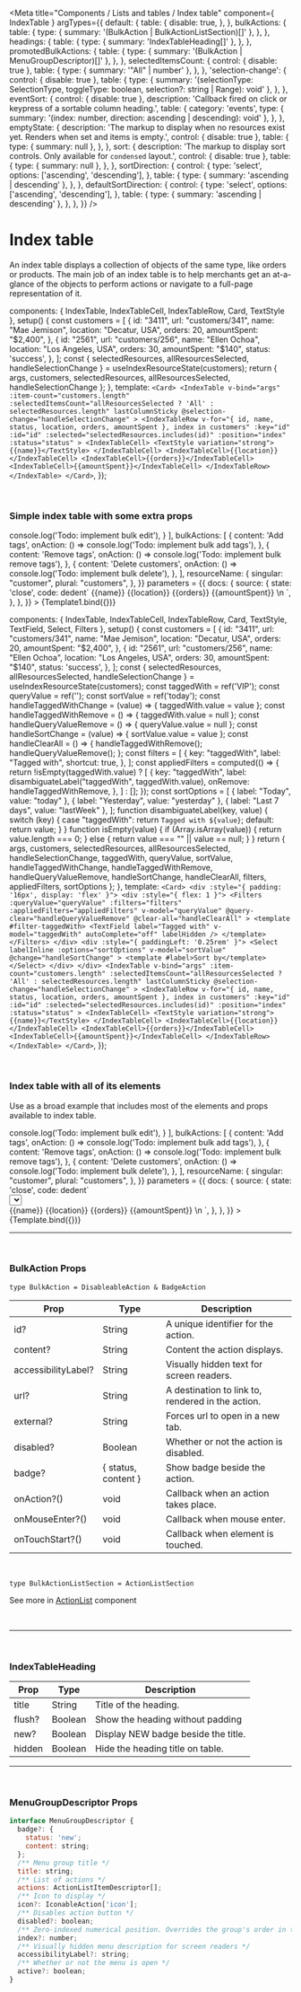 

<Meta
  title="Components / Lists and tables / Index table"
  component={ IndexTable }
  argTypes={{
    default: {
      table: {
        disable: true,
      },
    },
    bulkActions: {
      table: {
        type: { summary: '(BulkAction | BulkActionListSection)[]' },
      },
    },
    headings: {
      table: {
        type: { summary: 'IndexTableHeading[]' },
      },
    },
    promotedBulkActions: {
      table: {
        type: { summary: '(BulkAction | MenuGroupDescriptor)[]' },
      },
    },
    selectedItemsCount: {
      control: { disable: true },
      table: {
        type: { summary: '"All" | number' },
      },
    },
    'selection-change': {
      control: { disable: true },
      table: {
        type: { summary: '(selectionType: SelectionType, toggleType: boolean, selection?: string | Range): void' },
      },
    },
    eventSort: {
      control: { disable: true },
      description: 'Callback fired on click or keypress of a sortable column heading.',
      table: {
        category: 'events',
        type: { summary: '(index: number, direction: ascending | descending): void' },
      },
    },
    emptyState: {
      description: 'The markup to display when no resources exist yet. Renders when set and items is empty.',
      control: { disable: true },
      table: {
        type: { summary: null },
      },
    },
    sort: {
      description: 'The markup to display sort controls. Only available for `condensed` layout.',
      control: { disable: true },
      table: {
        type: { summary: null },
      },
    },
    sortDirection: {
      control: {
        type: 'select',
        options: ['ascending', 'descending'],
      },
      table: {
        type: { summary: 'ascending | descending' },
      },
    },
    defaultSortDirection: {
      control: {
        type: 'select',
        options: ['ascending', 'descending'],
      },
      table: {
        type: { summary: 'ascending | descending' },
      },
    },
  }}
/>

# Index table

An index table displays a collection of objects of the same type, like orders or products. The main job of an index table is to help merchants get an at-a-glance of the objects to perform actions or navigate to a full-page representation of it.

  components: { IndexTable, IndexTableCell, IndexTableRow, Card, TextStyle },
  setup() {
    const customers = [
      {
        id: "3411",
        url: "customers/341",
        name: "Mae Jemison",
        location: "Decatur, USA",
        orders: 20,
        amountSpent: "$2,400",
      },
      {
        id: "2561",
        url: "customers/256",
        name: "Ellen Ochoa",
        location: "Los Angeles, USA",
        orders: 30,
        amountSpent: "$140",
        status: 'success',
      },
    ];
    const { selectedResources, allResourcesSelected, handleSelectionChange } =
      useIndexResourceState(customers);
    return { args, customers, selectedResources, allResourcesSelected, handleSelectionChange };
  },
  template: `
    <Card>
      <IndexTable
        v-bind="args"
        :item-count="customers.length"
        :selectedItemsCount="allResourcesSelected ? 'All' : selectedResources.length"
        lastColumnSticky
        @selection-change="handleSelectionChange"
      >
        <IndexTableRow
          v-for="{ id, name, status, location, orders, amountSpent }, index in customers"
          :key="id"
          :id="id"
          :selected="selectedResources.includes(id)"
          :position="index"
          :status="status"
        >
          <IndexTableCell>
            <TextStyle variation="strong">{{name}}</TextStyle>
          </IndexTableCell>
          <IndexTableCell>{{location}}</IndexTableCell>
          <IndexTableCell>{{orders}}</IndexTableCell>
          <IndexTableCell>{{amountSpent}}</IndexTableCell>
        </IndexTableRow>
      </IndexTable>
    </Card>
  `,
});

<br/>

### Simple index table with some extra props

<Canvas>
  <Story
    name="Simple"
    height="200px"
    inline={false}
    args={{
      headings: [
        { title: 'Name' },
        { title: 'Location' },
        { title: 'Order count' },
        { title: 'Amount spent' },
      ],
      promotedBulkActions: [
        {
          content: 'Edit customers',
          onAction: () => console.log('Todo: implement bulk edit'),
        }
      ],
      bulkActions: [
        {
          content: 'Add tags',
          onAction: () => console.log('Todo: implement bulk add tags'),
        },
        {
          content: 'Remove tags',
          onAction: () => console.log('Todo: implement bulk remove tags'),
        },
        {
          content: 'Delete customers',
          onAction: () => console.log('Todo: implement bulk delete'),
        },
      ],
      resourceName: {
        singular: "customer",
        plural: "customers",
      },
    }}
    parameters = {{
      docs: {
        source: {
          state: 'close',
          code: dedent`
            <Card>
              <IndexTable
                :resourceName="resourceName"
                :item-count="customers.length"
                :bulkActions="bulkActions"
                :promotedBulkActions="promotedBulkActions"
                :selectedItemsCount="allResourcesSelected ? 'All' : selectedResources.length"
                :headings="headings"
                lastColumnSticky
                @selection-change="handleSelectionChange"
              >
                <IndexTableRow
                  v-for="{ id, name, status, location, orders, amountSpent }, index in customers"
                  :key="id"
                  :id="id"
                  :selected="selectedResources.includes(id)"
                  :position="index"
                  :status="status"
                >
                  <IndexTableCell>
                    <TextStyle variation="strong">{{name}}</TextStyle>
                  </IndexTableCell>
                  <IndexTableCell>{{location}}</IndexTableCell>
                  <IndexTableCell>{{orders}}</IndexTableCell>
                  <IndexTableCell>{{amountSpent}}</IndexTableCell>
                </IndexTableRow>
              </IndexTable>
            </Card>\n
            <script setup>
              const headings = [
                { title: 'Name' },
                { title: 'Location' },
                { title: 'Order count' },
                { title: 'Amount spent' },
              ];\n
              const customers = [
                {
                  id: "3411",
                  url: "customers/341",
                  name: "Mae Jemison",
                  location: "Decatur, USA",
                  orders: 20,
                  amountSpent: "$2,400",
                },
                {
                  id: "2561",
                  url: "customers/256",
                  name: "Ellen Ochoa",
                  location: "Los Angeles, USA",
                  orders: 30,
                  amountSpent: "$140",
                  status: 'success',
                },
              ];\n
              const promotedBulkActions = [
                {
                  content: 'Edit customers',
                  onAction: () => console.log('Todo: implement bulk edit'),
                },
              ];\n
              const bulkActions = [
                {
                  content: 'Add tags',
                  onAction: () => console.log('Todo: implement bulk add tags'),
                },
                {
                  content: 'Remove tags',
                  onAction: () => console.log('Todo: implement bulk remove tags'),
                },
                {
                  content: 'Delete customers',
                  onAction: () => console.log('Todo: implement bulk delete'),
                },
              ];\n
              const resourceName = {
                singular: "customer",
                plural: "customers",
              };\n
              const { selectedResources, allResourcesSelected, handleSelectionChange } =
                useIndexResourceState(customers);
            </script>
          `,
        },
      },
    }}
  >
    {Template1.bind({})}
  </Story>
</Canvas>

  components: { IndexTable, IndexTableCell, IndexTableRow, Card, TextStyle, TextField, Select, Filters },
  setup() {
    const customers = [
      {
        id: "3411",
        url: "customers/341",
        name: "Mae Jemison",
        location: "Decatur, USA",
        orders: 20,
        amountSpent: "$2,400",
      },
      {
        id: "2561",
        url: "customers/256",
        name: "Ellen Ochoa",
        location: "Los Angeles, USA",
        orders: 30,
        amountSpent: "$140",
        status: 'success',
      },
    ];
    const { selectedResources, allResourcesSelected, handleSelectionChange } =
      useIndexResourceState(customers);
    const taggedWith = ref('VIP');
    const queryValue = ref('');
    const sortValue = ref('today');
    const handleTaggedWithChange = (value) => { taggedWith.value = value };
    const handleTaggedWithRemove = () => { taggedWith.value = null };
    const handleQueryValueRemove = () => { queryValue.value = null };
    const handleSortChange = (value) => { sortValue.value = value };
    const handleClearAll = () => {
      handleTaggedWithRemove();
      handleQueryValueRemove();
    };
    const filters = [
      {
        key: "taggedWith",
        label: "Tagged with",
        shortcut: true,
      },
    ];
    const appliedFilters = computed(() => {
      return !isEmpty(taggedWith.value)
      ? [
          {
            key: "taggedWith",
            label: disambiguateLabel("taggedWith", taggedWith.value),
            onRemove: handleTaggedWithRemove,
          },
        ]
      : [];
    });
    const sortOptions = [
      { label: "Today", value: "today" },
      { label: "Yesterday", value: "yesterday" },
      { label: "Last 7 days", value: "lastWeek" },
    ];
    function disambiguateLabel(key, value) {
      switch (key) {
        case "taggedWith":
          return `Tagged with ${value}`;
        default:
          return value;
      }
    }
    function isEmpty(value) {
      if (Array.isArray(value)) {
        return value.length === 0;
      } else {
        return value === "" || value == null;
      }
    }
    return { args, customers, selectedResources, allResourcesSelected, handleSelectionChange, taggedWith, queryValue, sortValue, handleTaggedWithChange, handleTaggedWithRemove, handleQueryValueRemove, handleSortChange, handleClearAll, filters, appliedFilters, sortOptions };
  },
  template: `
    <Card>
      <div :style="{ padding: '16px', display: 'flex' }">
        <div :style="{ flex: 1 }">
          <Filters
            :queryValue="queryValue"
            :filters="filters"
            :appliedFilters="appliedFilters"
            v-model="queryValue"
            @query-clear="handleQueryValueRemove"
            @clear-all="handleClearAll"
          >
            <template #filter-taggedWith>
              <TextField
                label="Tagged with"
                v-model="taggedWith"
                autoComplete="off"
                labelHidden
              />
            </template>
          </Filters>
        </div>
        <div :style="{ paddingLeft: '0.25rem' }">
          <Select
            labelInline
            :options="sortOptions"
            v-model="sortValue"
            @change="handleSortChange"
          >
            <template #label>Sort by</template>
          </Select>
        </div>
      </div>
      <IndexTable
        v-bind="args"
        :item-count="customers.length"
        :selectedItemsCount="allResourcesSelected ? 'All' : selectedResources.length"
        lastColumnSticky
        @selection-change="handleSelectionChange"
      >
        <IndexTableRow
          v-for="{ id, name, status, location, orders, amountSpent }, index in customers"
          :key="id"
          :id="id"
          :selected="selectedResources.includes(id)"
          :position="index"
          :status="status"
        >
          <IndexTableCell>
            <TextStyle variation="strong">{{name}}</TextStyle>
          </IndexTableCell>
          <IndexTableCell>{{location}}</IndexTableCell>
          <IndexTableCell>{{orders}}</IndexTableCell>
          <IndexTableCell>{{amountSpent}}</IndexTableCell>
        </IndexTableRow>
      </IndexTable>
    </Card>
  `,
});

<br/>

### Index table with all of its elements

Use as a broad example that includes most of the elements and props available to index table.

<Canvas>
  <Story
    name="Index table"
    height="350px"
    inline={false}
    args={{
      headings: [
        { title: 'Name' },
        { title: 'Location' },
        { title: 'Order count' },
        { title: 'Amount spent', hidden: false },
      ],
      promotedBulkActions: [
        {
          content: 'Edit customers',
          onAction: () => console.log('Todo: implement bulk edit'),
        }
      ],
      bulkActions: [
        {
          content: 'Add tags',
          onAction: () => console.log('Todo: implement bulk add tags'),
        },
        {
          content: 'Remove tags',
          onAction: () => console.log('Todo: implement bulk remove tags'),
        },
        {
          content: 'Delete customers',
          onAction: () => console.log('Todo: implement bulk delete'),
        },
      ],
      resourceName: {
        singular: "customer",
        plural: "customers",
      },
    }}
    parameters = {{
      docs: {
        source: {
          state: 'close',
          code: dedent`
            <Card>
              <div :style="{ padding: '16px', display: 'flex' }">
                <div :style="{ flex: 1 }">
                  <Filters
                    :queryValue="queryValue"
                    :filters="filters"
                    :appliedFilters="appliedFilters"
                    v-model="queryValue"
                    @query-clear="handleQueryValueRemove"
                    @clear-all="handleClearAll"
                  >
                    <template #filter-taggedWith>
                      <TextField
                        label="Tagged with"
                        v-model="taggedWith"
                        autoComplete="off"
                        labelHidden
                      />
                    </template>
                  </Filters>
                </div>
                <div :style="{ paddingLeft: '0.25rem' }">
                  <Select
                    labelInline
                    :options="sortOptions"
                    v-model="sortValue"
                    @change="handleSortChange"
                  >
                    <template #label>Sort by</template>
                  </Select>
                </div>
              </div>
              <IndexTable
                v-bind="args"
                :item-count="customers.length"
                :selectedItemsCount="allResourcesSelected ? 'All' : selectedResources.length"
                lastColumnSticky
                @selection-change="handleSelectionChange"
              >
                <IndexTableRow
                  v-for="{ id, name, status, location, orders, amountSpent }, index in customers"
                  :key="id"
                  :id="id"
                  :selected="selectedResources.includes(id)"
                  :position="index"
                  :status="status"
                >
                  <IndexTableCell>
                    <TextStyle variation="strong">{{name}}</TextStyle>
                  </IndexTableCell>
                  <IndexTableCell>{{location}}</IndexTableCell>
                  <IndexTableCell>{{orders}}</IndexTableCell>
                  <IndexTableCell>{{amountSpent}}</IndexTableCell>
                </IndexTableRow>
              </IndexTable>
            </Card>\n
            <script setup>
              const promotedBulkActions = [
                {
                  content: 'Edit customers',
                  onAction: () => console.log('Todo: implement bulk edit'),
                },
              ];\n
              const bulkActions = [
                {
                  content: 'Add tags',
                  onAction: () => console.log('Todo: implement bulk add tags'),
                },
                {
                  content: 'Remove tags',
                  onAction: () => console.log('Todo: implement bulk remove tags'),
                },
                {
                  content: 'Delete customers',
                  onAction: () => console.log('Todo: implement bulk delete'),
                },
              ];\n
              const headings = [
                { title: 'Name' },
                { title: 'Location' },
                { title: 'Order count' },
                { title: 'Amount spent' },
              ];\n
              const customers = [
                {
                  id: "3411",
                  url: "customers/341",
                  name: "Mae Jemison",
                  location: "Decatur, USA",
                  orders: 20,
                  amountSpent: "$2,400",
                },
                {
                  id: "2561",
                  url: "customers/256",
                  name: "Ellen Ochoa",
                  location: "Los Angeles, USA",
                  orders: 30,
                  amountSpent: "$140",
                  status: 'success',
                },
              ];\n
              const resourceName = {
                singular: "customer",
                plural: "customers",
              };\n
              const { selectedResources, allResourcesSelected, handleSelectionChange } =
                useIndexResourceState(customers);\n
              const taggedWith = ref('VIP');
              const queryValue = ref(null);
              const sortValue = ref('today');\n
              const handleTaggedWithChange = (value) => { taggedWith.value = value };
              const handleTaggedWithRemove = () => { taggedWith.value = null };
              const handleQueryValueRemove = () => { queryValue.value = null };
              const handleSortChange = (value) => { sortValue.value = value };
              const handleClearAll = () => {
                handleTaggedWithRemove();
                handleQueryValueRemove();
              };\n
              const filters = [
                {
                  key: "taggedWith",
                  label: "Tagged with",
                  shortcut: true,
                },
              ];\n
              const appliedFilters = computed(() => {
                return !isEmpty(taggedWith.value)
                ? [
                    {
                      key: "taggedWith",
                      label: disambiguateLabel("taggedWith", taggedWith.value),
                      onRemove: handleTaggedWithRemove,
                    },
                  ]
                : [];
              });\n
              const sortOptions = [
                { label: "Today", value: "today" },
                { label: "Yesterday", value: "yesterday" },
                { label: "Last 7 days", value: "lastWeek" },
              ];\n
              function disambiguateLabel(key, value) {
                switch (key) {
                  case "taggedWith":
                    return \`Tagged with \${value}\`;
                  default:
                    return value;
                }
              }\n
              function isEmpty(value) {
                if (Array.isArray(value)) {
                  return value.length === 0;
                } else {
                  return value === "" || value == null;
                }
              }
            </script>
          `,
        },
      },
    }}
  >
    {Template.bind({})}
  </Story>
</Canvas>

<ArgsTable story="Index table" />

---
<br/>

### **BulkAction Props**

`type BulkAction = DisableableAction & BadgeAction`

| Prop             | Type                          | Description     |
| ---------------- | ----------------------------- | --------------- |
| id?              | String               | A unique identifier for the action. |
| content?         | String               | Content the action displays. |
| accessibilityLabel?  | String           | Visually hidden text for screen readers. |
| url?             | String               | A destination to link to, rendered in the action. |
| external?        | String               | Forces url to open in a new tab. |
| disabled?        | Boolean              | Whether or not the action is disabled. |
| badge?           | { status, content }  | Show badge beside the action. |
| onAction?()      | void                 | Callback when an action takes place. |
| onMouseEnter?()  | void                 | Callback when mouse enter. |
| onTouchStart?()  | void                 | Callback when element is touched. |

<br/>

`type BulkActionListSection = ActionListSection`

See more in [ActionList](./?path=/docs/components-actions-action-list--action-list) component

<br/>

---
<br/>

### **IndexTableHeading**

| Prop             | Type                          | Description     |
| ---------------- | ----------------------------- | --------------- |
| title            | String               | Title of the heading. |
| flush?           | Boolean              | Show the heading without padding |
| new?             | Boolean              | Display NEW badge beside the title. |
| hidden           | Boolean              | Hide the heading title on table. |

---
<br/>

### **MenuGroupDescriptor Props**

```js
interface MenuGroupDescriptor {
  badge?: {
    status: 'new';
    content: string;
  };
  /** Menu group title */
  title: string;
  /** List of actions */
  actions: ActionListItemDescriptor[];
  /** Icon to display */
  icon?: IconableAction['icon'];
  /** Disables action button */
  disabled?: boolean;
  /** Zero-indexed numerical position. Overrides the group's order in the menu. */
  index?: number;
  /** Visually hidden menu description for screen readers */
  accessibilityLabel?: string;
  /** Whether or not the menu is open */
  active?: boolean;
}
```
